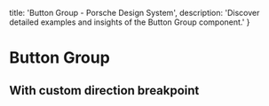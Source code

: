 
  title: 'Button Group - Porsche Design System',
  description: 'Discover detailed examples and insights of the Button Group component.'
}

# Button Group <ComponentStatus tagName="p-button-group"></ComponentStatus>

<TableOfContents headings={[]} />

## With custom direction breakpoint

<ComponentStory story={buttonGroupStoryCustomBreakpoint} />